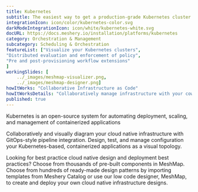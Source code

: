 ```yaml
---
title: Kubernetes  
subtitle: The easiest way to get a production-grade Kubernetes cluster up and running
integrationIcon: icon/color/kubernetes-color.svg
darkModeIntegrationIcon: icon/white/kubernetes-white.svg
docURL: https://docs.meshery.io/installation/platforms/kubernetes
category: Orchestration & Management
subcategory: Scheduling & Orchestration
featureList: ["Visualize your Kubernetes clusters",
"Distributed evaluation and enforcement of policy",
"Pre and post-provisioning workflow extensions"
]
workingSlides: [
    ../_images/meshmap-visualizer.png,
    ../_images/meshmap-designer.png]
howItWorks: "Collaborative Infrastructure as Code"
howItWorksDetails: "Collaboratively manage infrastructure with your coworkers synchronously sharing the same designs."
published: true
---
```

<p>
    Kubernetes is an open-source system for automating deployment, scaling, and management of containerized applications
</p>
<p>
    Collaboratively and visually diagram your cloud native infrastructure with GitOps-style pipeline integration. Design, test, and manage configuration your Kubernetes-based, containerized applications as a visual topology.
</p>
<p>
    Looking for best practice cloud native design and deployment best practices? Choose from thousands of pre-built components in MeshMap. Choose from hundreds of ready-made design patterns by importing templates from Meshery Catalog or use our low code designer, MeshMap, to create and deploy your own cloud native infrastructure designs.
</p>